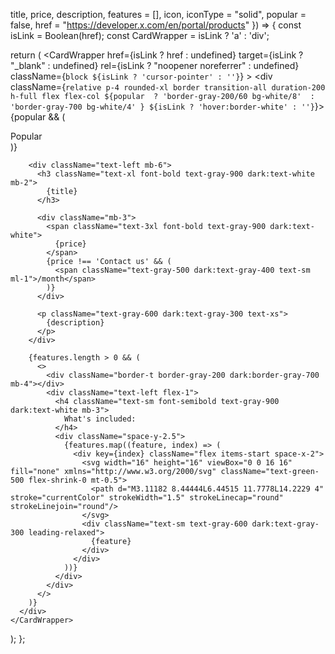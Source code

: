   title, 
  price, 
  description, 
  features = [], 
  icon, 
  iconType = "solid",
  popular = false,
  href = "https://developer.x.com/en/portal/products" 
}) => {
  const isLink = Boolean(href);
  const CardWrapper = isLink ? 'a' : 'div';
  
  return (
    <CardWrapper 
      href={isLink ? href : undefined}
      target={isLink ? "_blank" : undefined}
      rel={isLink ? "noopener noreferrer" : undefined}
      className={`block ${isLink ? 'cursor-pointer' : ''}`}
    >
      <div className={`
        relative p-4 rounded-xl border transition-all duration-200 h-full flex flex-col
        ${popular 
          ? 'border-gray-200/60 bg-white/8' 
          : 'border-gray-700 bg-white/4'
        }
        ${isLink ? 'hover:border-white' : ''}
      `}>
        {popular && (
          <div className="absolute top-3 right-3">
            <span className="bg-white text-primary text-xs font-medium px-2 py-1 rounded-full">
              Popular
            </span>
          </div>
        )}
        
        <div className="text-left mb-6">
          <h3 className="text-xl font-bold text-gray-900 dark:text-white mb-2">
            {title}
          </h3>
          
          <div className="mb-3">
            <span className="text-3xl font-bold text-gray-900 dark:text-white">
              {price}
            </span>
            {price !== 'Contact us' && (
              <span className="text-gray-500 dark:text-gray-400 text-sm ml-1">/month</span>
            )}
          </div>
          
          <p className="text-gray-600 dark:text-gray-300 text-xs">
            {description}
          </p>
        </div>
        
        {features.length > 0 && (
          <>
            <div className="border-t border-gray-200 dark:border-gray-700 mb-4"></div>
            <div className="text-left flex-1">
              <h4 className="text-sm font-semibold text-gray-900 dark:text-white mb-3">
                What's included:
              </h4>
              <div className="space-y-2.5">
                {features.map((feature, index) => (
                  <div key={index} className="flex items-start space-x-2">
                    <svg width="16" height="16" viewBox="0 0 16 16" fill="none" xmlns="http://www.w3.org/2000/svg" className="text-green-500 flex-shrink-0 mt-0.5">
                      <path d="M3.11182 8.44444L6.44515 11.7778L14.2229 4" stroke="currentColor" strokeWidth="1.5" strokeLinecap="round" strokeLinejoin="round"/>
                    </svg>
                    <div className="text-sm text-gray-600 dark:text-gray-300 leading-relaxed">
                      {feature}
                    </div>
                  </div>
                ))}
              </div>
            </div>
          </>
        )}
      </div>
    </CardWrapper>
  );
}; 